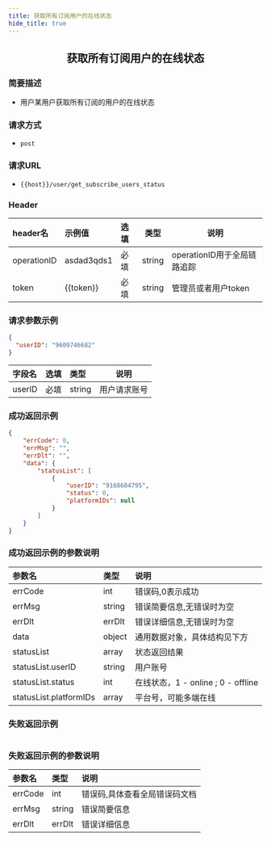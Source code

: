 ```yaml
---
title: 获取所有订阅用户的在线状态
hide_title: true
---
```


<center>

## 获取所有订阅用户的在线状态

</center>

### 简要描述
- 用户某用户获取所有订阅的用户的在线状态
### 请求方式
- `post` 
### 请求URL
- `{{host}}/user/get_subscribe_users_status` 


### Header
|header名|示例值|选填|类型|说明|
|:----    |:-------    |:--- |---|------      |
|operationID|asdad3qds1|必填|string|operationID用于全局链路追踪|
|token|{{token}}|必填|string|管理员或者用户token|


### 请求参数示例


```json
{
  "userID": "9609746682"
}
```
|字段名|选填|类型|说明|
|:----    |:-------    |:--- |---|
|userID|必填|string|用户请求账号|
### 成功返回示例


```json
{
    "errCode": 0,
    "errMsg": "",
    "errDlt": "",
    "data": {
        "statusList": [
            {
                "userID": "9168684795",
                "status": 0,
                "platformIDs": null
            }
        ]
    }
}
```
### 成功返回示例的参数说明


|参数名|类型|说明|
|:----    |:-------    |:--- |
|errCode|int|错误码,0表示成功|
|errMsg|string|错误简要信息,无错误时为空|
|errDlt|errDlt|错误详细信息,无错误时为空|
|data|object|通用数据对象，具体结构见下方|
|statusList|array|状态返回结果|
|statusList.userID|string|用户账号|
|statusList.status|int|在线状态，1 - online ; 0 - offline|
|statusList.platformIDs|array|平台号，可能多端在线|
### 失败返回示例


```json

```
### 失败返回示例的参数说明


|参数名|类型|说明|
|:----    |:-------    |:--- |
|errCode|int|错误码,具体查看全局错误码文档|
|errMsg|string|错误简要信息|
|errDlt|errDlt|错误详细信息|
